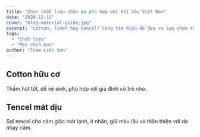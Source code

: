 ```yaml
---
title: "Chọn chất liệu chăn ga phù hợp với khí hậu Việt Nam"
date: "2024-12-15"
cover: "blog-material-guide.jpg"
excerpt: "Cotton, linen hay tencel? Cùng tìm hiểu để đưa ra lựa chọn tối ưu."
tags:
  - "Chất liệu"
  - "Mẹo chọn mua"
author: "Team Liên Sơn"
---
```


## Cotton hữu cơ

Thấm hút tốt, dễ vệ sinh, phù hợp với gia đình có trẻ nhỏ.

## Tencel mát dịu

Sợi tencel cho cảm giác mát lạnh, ít nhăn, giữ màu lâu và thân thiện với da nhạy cảm.
